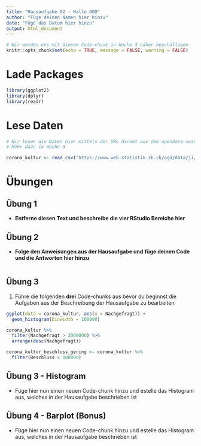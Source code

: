 ```yaml
---
title: "Hausaufgabe 02 - Hallo OGD"
author: "Füge deinen Namen hier hinzu"
date: "Füge das Datum hier hinzu"
output: html_document
---
```


```r
# Wir werden uns mit diesem Code-chunk in Woche 3 näher beschäftigen
knitr::opts_chunk$set(echo = TRUE, message = FALSE, warning = FALSE)
```

# Lade Packages

```r

library(ggplot2)
library(dplyr)
library(readr)

```

# Lese Daten

```r

# Wir lesen die Daten hier mittels der URL direkt aus dem opendata.swiss Datenportal.
# Mehr dazu in Woche 3

corona_kultur <- read_csv("https://www.web.statistik.zh.ch/ogd/data/ji/fk/kultur_ausfallentschaedigung.csv")

```

# Übungen

## Übung 1

- **Entferne diesen Text und beschreibe die vier RStudio Bereiche hier**

## Übung 2

- **Folge den Anweisungen aus der Hausaufgabe und füge deinen Code und die Antworten hier hinzu**

```r

```

## Übung 3

1. Führe die folgenden **drei** Code-chunks aus bevor du beginnst die Aufgaben aus der Beschreibung der Hausaufgabe zu bearbeiten

```r

ggplot(data = corona_kultur, aes(x = Nachgefragt)) +
  geom_histogram(binwidth = 100000)

```

```r

corona_kultur %>% 
  filter(Nachgefragt > 2000000) %>% 
  arrange(desc(Nachgefragt)) 

```

```r

corona_kultur_beschluss_gering <- corona_kultur %>% 
  filter(Beschluss < 100000) 

```

## Übung 3 - Histogram

- Füge hier nun einen neuen Code-chunk hinzu und estelle das Histogram aus, welches in der Hausaufgabe beschrieben ist

## Übung 4 - Barplot (Bonus)

- Füge hier nun einen neuen Code-chunk hinzu und estelle das Histogram aus, welches in der Hausaufgabe beschrieben ist

